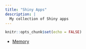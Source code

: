 ```yaml
---
title: "Shiny Apps"
description: |
  My collection of Shiny apps
---
```


```r
knitr::opts_chunk$set(echo = FALSE)
```

- [Memory](https://sqwerl.shinyapps.io/memory)